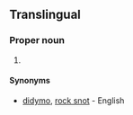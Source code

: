 ==Translingual==
{{rfi}}
{{wikipedia}}
{{wikispecies}}
===Proper noun===
{{head|mul|proper noun|head=[[Didymosphenia]] [[geminata]]}}

# {{taxon|species|genus|Didymosphenia|[[diatom]]s that grow in warm and shallow water, and which can form large mats on the bottom of lakes, rivers and streams}}

====Synonyms====
* {{sense|species}} [[didymo]], [[rock snot]] - English